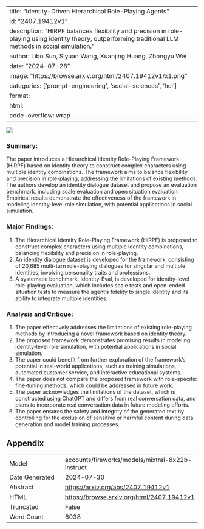 
---
title: "Identity-Driven Hierarchical Role-Playing Agents"
id: "2407.19412v1"
description: "HIRPF balances flexibility and precision in role-playing using identity theory, outperforming traditional LLM methods in social simulation."
author: Libo Sun, Siyuan Wang, Xuanjing Huang, Zhongyu Wei
date: "2024-07-28"
image: "https://browse.arxiv.org/html/2407.19412v1/x1.png"
categories: ['prompt-engineering', 'social-sciences', 'hci']
format:
  html:
    code-overflow: wrap
---

![](https://browse.arxiv.org/html/2407.19412v1/x1.png)

### Summary:

The paper introduces a Hierarchical Identity Role-Playing Framework (HIRPF) based on identity theory to construct complex characters using multiple identity combinations. The framework aims to balance flexibility and precision in role-playing, addressing the limitations of existing methods. The authors develop an identity dialogue dataset and propose an evaluation benchmark, including scale evaluation and open situation evaluation. Empirical results demonstrate the effectiveness of the framework in modeling identity-level role simulation, with potential applications in social simulation.

### Major Findings:

1. The Hierarchical Identity Role-Playing Framework (HIRPF) is proposed to construct complex characters using multiple identity combinations, balancing flexibility and precision in role-playing.
2. An identity dialogue dataset is developed for the framework, consisting of 20,685 multi-turn role-playing dialogues for singular and multiple identities, involving personality traits and professions.
3. A systematic benchmark, Identity-Eval, is developed for identity-level role-playing evaluation, which includes scale tests and open-ended situation tests to measure the agent's fidelity to single identity and its ability to integrate multiple identities.

### Analysis and Critique:

1. The paper effectively addresses the limitations of existing role-playing methods by introducing a novel framework based on identity theory.
2. The proposed framework demonstrates promising results in modeling identity-level role simulation, with potential applications in social simulation.
3. The paper could benefit from further exploration of the framework's potential in real-world applications, such as training simulations, automated customer service, and interactive educational systems.
4. The paper does not compare the proposed framework with role-specific fine-tuning methods, which could be addressed in future work.
5. The paper acknowledges the limitations of the dataset, which is constructed using ChatGPT and differs from real conversation data, and plans to incorporate real conversation data in future modeling efforts.
6. The paper ensures the safety and integrity of the generated text by controlling for the exclusion of sensitive or harmful content during data generation and model training processes.

## Appendix

|          |          |
|----------|----------|
| Model     | accounts/fireworks/models/mixtral-8x22b-instruct       |
| Date Generated     | 2024-07-30       |
| Abstract | [https://arxiv.org/abs/2407.19412v1](https://arxiv.org/abs/2407.19412v1)        |
| HTML     | [https://browse.arxiv.org/html/2407.19412v1](https://browse.arxiv.org/html/2407.19412v1)       |
| Truncated       | False       |
| Word Count       | 6038       |